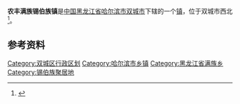 {{中国乡级行政区
| 行政区全称 = 农丰满族锡伯族镇
| 上级行政区 = [[黑龙江省|黑龙江省]][[哈尔滨市|哈尔滨市]][[双城市|双城市]]
| 行政区类别 = [[民族镇|民族镇]]
| LowerDivisions = 9个行政村
| 行政区划代码 = 230182107
| 总面积 = 118.6平方公里
| 户籍人口 = 22349人
| 常住人口 = 
| 行政区划 = 
| 官方网站 =
| 邮政编码 =150000
| 毗邻行政区 =
}}

'''农丰满族锡伯族镇'''是[[中国|中国]][[黑龙江省|黑龙江省]][[哈尔滨市|哈尔滨市]][[双城市|双城市]]下辖的一个[[镇|镇]]，位于双城市西北<ref>{{Cite web |url=http://www.chinaquhua.cn/heilongjiang/ |title=农丰满族锡伯族镇 |accessdate=2011-08-25 |archive-date=2011-08-22 |archive-url=https://web.archive.org/web/20110822123644/http://www.chinaquhua.cn/heilongjiang/ |dead-url=yes }}</ref>。

==参考资料==
{{reflist}}

{{黑龙江省哈尔滨市双城市行政区划}}
{{黑龙江行政区划小作品}}

[[Category:双城区行政区划|Category:双城区行政区划]]
[[Category:哈尔滨市乡镇|Category:哈尔滨市乡镇]]
[[Category:黑龙江省满族乡|Category:黑龙江省满族乡]]
[[Category:锡伯族聚居地|Category:锡伯族聚居地]]